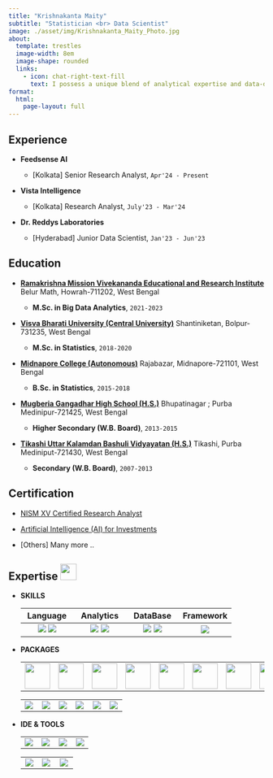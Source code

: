 ```yaml
---
title: "Krishnakanta Maity"
subtitle: "Statistician <br> Data Scientist"
image: ./asset/img/Krishnakanta_Maity_Photo.jpg
about:
  template: trestles
  image-width: 8em
  image-shape: rounded
  links:
    - icon: chat-right-text-fill
      text: I possess a unique blend of analytical expertise and data-driven problem-solving skills. With a passion for uncovering insights and driving informed decision-making, I strive to leverage data to make a meaningful impact and drive innovation in the field of statistics and data science.
format: 
  html:
    page-layout: full
---
```


::: panel-tabset

## Experience

-   **Feedsense AI**

    -   [Kolkata] Senior Research Analyst, `Apr'24 - Present`

-   **Vista Intelligence**

    -   [Kolkata] Research Analyst, `July'23 - Mar'24`

-   **Dr. Reddys Laboratories**

    -   [Hyderabad] Junior Data Scientist, `Jan'23 - Jun'23`



## Education

-   [**Ramakrishna Mission Vivekananda Educational and Research Institute**](https://cs.rkmvu.ac.in/ "https://cs.rkmvu.ac.in/") Belur Math, Howrah-711202, West Bengal

    -   **M.Sc. in Big Data Analytics**, `2021-2023`

<!-- -->

-   [**Visva Bharati University (Central University)**](https://www.visvabharati.ac.in/ "https://www.visvabharati.ac.in/") Shantiniketan, Bolpur-731235, West Bengal

    -   **M.Sc. in Statistics**, `2018-2020`

<!-- -->

-   [**Midnapore College (Autonomous)**](https://midnaporecollege.ac.in/ "https://midnaporecollege.ac.in/") Rajabazar, Midnapore-721101, West Bengal

    -   **B.Sc. in Statistics**, `2015-2018`
  
- [**Mugberia Gangadhar High School (H.S.)**]() Bhupatinagar ; Purba Medinipur-721425, West Bengal

    - **Higher Secondary (W.B. Board)**, `2013-2015`

-   [**Tikashi Uttar Kalamdan Bashuli Vidyayatan (H.S.)**]() Tikashi, Purba Mediniput-721430, West Bengal

    - **Secondary (W.B. Board)**, `2007-2013`

## Certification

-   [NISM XV Certified Research Analyst](./asset/img/nism_certificate.png)

-   [Artificial Intelligence (AI) for Investments](https://internalapp.nptel.ac.in/NOC/NOC23/SEM1/Ecertificates/110/noc23-mg63/Course/NPTEL23MG63S3375242404157859.jpg)

-   [Others] Many more ..

## Expertise <img src="https://media2.giphy.com/media/QssGEmpkyEOhBCb7e1/giphy.gif?cid=ecf05e47a0n3gi1bfqntqmob8g9aid1oyj2wr3ds3mg700bl&amp;rid=giphy.gif" width="32px" height="32px"/>

-   **SKILLS**

    |Language|Analytics|DataBase|Framework|
    |:----------------:|:----------------:|:----------------:|:----------------:|
    |![](https://img.shields.io/badge/R-276DC3?style=for-the-badge&logo=r&logoColor=white) ![](https://img.shields.io/badge/Python-FFD43B?style=for-the-badge&logo=python&logoColor=blue) | ![](https://img.shields.io/badge/Tableau-E97627?style=for-the-badge&logo=Tableau&logoColor=white) ![](https://img.shields.io/badge/PowerBI-F2C811?style=for-the-badge&logo=Power%20BI&logoColor=white) | ![](https://img.shields.io/badge/PostgreSQL-316192?style=for-the-badge&logo=postgresql&logoColor=white) ![](https://img.shields.io/badge/MySQL-005C84?style=for-the-badge&logo=mysql&logoColor=white) | ![](https://img.shields.io/badge/Flask-000000?style=for-the-badge&logo=flask&logoColor=white)|

-   **PACKAGES**

    ||||||||||
    |:------:|:------:|:------:|:------:|:------:|:------:|:------:|:------:|:------:|
    | <img src="https://github.com/tidyverse/tidyverse.org/blob/master/static/images/hex-tidyverse.png?raw=true" height="50px"/> | <img src="https://github.com/tidyverse/dplyr/blob/main/man/figures/logo.png?raw=true" height="50px"/> | <img src="https://github.com/tidyverse/tidyr/blob/main/man/figures/logo.png?raw=true" height="50px"/> | <img src="https://github.com/tidyverse/ggplot2/blob/main/man/figures/logo.png?raw=true" height="50px"/> | <img src="https://github.com/tidyverse/rvest/blob/main/man/figures/logo.png?raw=true" height="50px"/> | <img src="https://github.com/tidyverse/stringr/blob/main/man/figures/logo.png?raw=true" height="50px"/> | <img src="https://github.com/tidyverse/lubridate/blob/main/man/figures/logo.png?raw=true" height="50px"/> | <img src="https://github.com/tidyverse/purrr/blob/main/man/figures/logo.png?raw=true" height="50px"/> | <img src="https://github.com/tidyverse/readr/blob/main/man/figures/logo.png?raw=true" height="50px"/> |

    |||||||
    |:----------:|:----------:|:----------:|:----------:|:----------:|:----------:|
    | <img src="https://img.shields.io/badge/Numpy-777BB4?style=for-the-badge&amp;logo=numpy&amp;logoColor=white"/> | <img src="https://img.shields.io/badge/Pandas-2C2D72?style=for-the-badge&amp;logo=pandas&amp;logoColor=white"/> | <img src="https://img.shields.io/badge/PyTorch-EE4C2C?style=for-the-badge&amp;logo=PyTorch&amp;logoColor=white"/> | <img src="https://img.shields.io/badge/scikit_learn-F7931E?style=for-the-badge&amp;logo=scikit-learn&amp;logoColor=white"/> | <img src="https://img.shields.io/badge/OpenCV-27338e?style=for-the-badge&amp;logo=OpenCV&amp;logoColor=white"/> | <img src="https://img.shields.io/badge/Plotly-239120?style=for-the-badge&amp;logo=plotly&amp;logoColor=white"/> |

-   **IDE & TOOLS**

    |||||
    |:----------------:|:----------------:|:-----------------:|:----------------:|
    | ![](https://img.shields.io/badge/RStudio-75AADB?style=for-the-badge&logo=RStudio&logoColor=white) | ![](https://img.shields.io/badge/Colab-F9AB00?style=for-the-badge&logo=googlecolab&color=525252) | ![](https://img.shields.io/badge/Jupyter-F37626.svg?&style=for-the-badge&logo=Jupyter&logoColor=white) | ![](https://img.shields.io/badge/Overleaf-47A141?style=for-the-badge&logo=Overleaf&logoColor=white) |

    ||||
    |:----------------------:|:---------------------:|:------------------------:|
    | ![](https://img.shields.io/badge/Microsoft_Excel-217346?style=for-the-badge&logo=microsoft-excel&logoColor=white) | ![](https://img.shields.io/badge/Microsoft_Word-2B579A?style=for-the-badge&logo=microsoft-word&logoColor=white) | ![](https://img.shields.io/badge/Microsoft_PowerPoint-B7472A?style=for-the-badge&logo=microsoft-powerpoint&logoColor=white) |

:::
